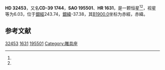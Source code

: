 {{Starbox begin
| name = HD 32453
}}
{{Starbox observe
| epoch = [[J2000.0|J2000.0]]
| constell = {{星座名待查}}<ref name=SIMBAD>{{cite web
 | url=http://simbad.u-strasbg.fr/simbad/sim-id?Ident=HR+1631
 | title=Pulsating variable Star
 | publisher=Centre de Données astronomiques de Strasbourg
 | work=SIMBAD
 | accessdate=2012-07-13
 | archive-date=2021-12-28
 | archive-url=https://web.archive.org/web/20211228001114/https://simbad.u-strasbg.fr/simbad/sim-id?Ident=HR+1631
 }}</ref><ref name=DATA>{{cite web
 | url=http://vizier.u-strasbg.fr/viz-bin/VizieR-5?-out.add=.&-source=5050&-corr=PK=HR&-out.max=9999&HR=1631
 | title=VizieR Detailed Page
 | accessdate=2012-07-13
 | archive-date=2016-03-05
 | archive-url=https://web.archive.org/web/20160305031434/http://vizier.u-strasbg.fr/viz-bin/VizieR-5?-out.add=.&-source=5050&-corr=PK=HR&-out.max=9999&HR=1631
 | dead-url=no
 }}</ref>
| 星官 = 
| ra = {{RA|5|1|34.5}}<ref name=SIMBAD /><ref name=DATA />
| dec = {{DEC|-39|43|5}}<ref name=SIMBAD /><ref name=DATA />
| appmag_v = 6.03<ref name=SIMBAD /><ref name=DATA />
}}
{{Starbox character
| class = G5III<ref name=SIMBAD /><ref name=DATA />
| b-v = 0.88<ref name=SIMBAD /><ref name=DATA />
| u-b = <ref name=SIMBAD /><ref name=DATA />
| r-i = <ref name=SIMBAD /><ref name=DATA />
| variable = 
}}
{{Starbox astrometry
| radial_v = 
| prop_mo_ra = 6
| parallax = 
| p_error = 
}}
{{Starbox catalog
| names =CD-39 1744，[[SAO星表|SAO]] 195501，[[HD星表|HD]] 32453，[[HR星表|HR]] 1631}}
{{Starbox reference |Simbad=HR+1631}}
{{Starbox end}}

'''HD 32453'''，又名'''CD-39 1744'''，'''SAO 195501'''、'''HR 1631'''，是一颗恒星<ref name=SIMBAD /><ref name=DATA />，视星等为6.03，位于[[銀道座標系|銀經]]243.74，[[銀道座標系|銀緯]]-37.38，其[[B1900.0|B1900.0]]坐标为赤經{{RA|4|58|14.7}}，赤緯{{DEC|-39|-37.38|48}}。

== 参考文献 ==
{{reflist}}

{{star-stub}}

[[Category:HD和HDE天體|32453]]
[[Category:HR天體|1631]]
[[Category:SAO天體|195501]]
[[Category:雕具座|Category:雕具座]]